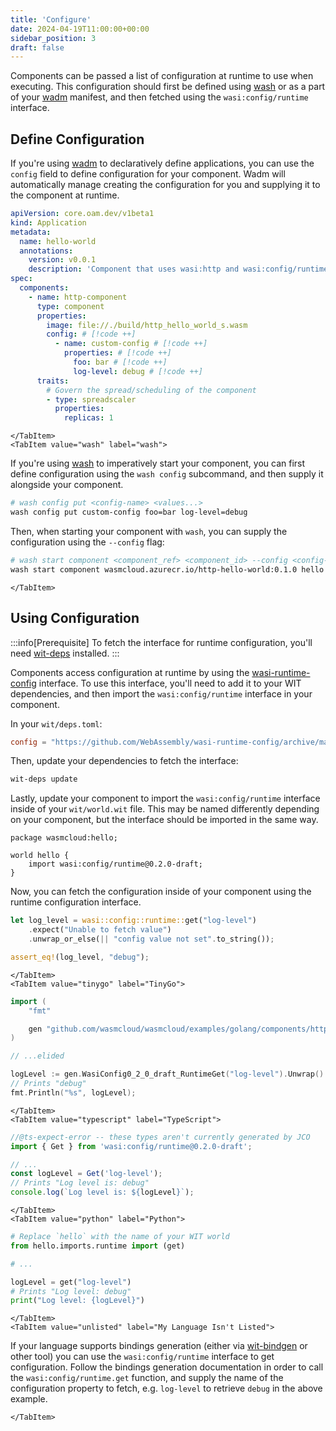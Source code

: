 ```yaml
---
title: 'Configure'
date: 2024-04-19T11:00:00+00:00
sidebar_position: 3
draft: false
---
```



Components can be passed a list of configuration at runtime to use when executing. This configuration should first be defined using [wash](/docs/ecosystem/wash/) or as a part of your [wadm](/docs/ecosystem/wadm/) manifest, and then fetched using the `wasi:config/runtime` interface.

## Define Configuration

<Tabs groupId="tool" queryString>
    <TabItem value="wadm" label="wadm" default>

If you're using [wadm](/docs/ecosystem/wadm/) to declaratively define applications, you can use the `config` field to define configuration for your component. Wadm will automatically manage creating the configuration for you and supplying it to the component at runtime.

```yaml
apiVersion: core.oam.dev/v1beta1
kind: Application
metadata:
  name: hello-world
  annotations:
    version: v0.0.1
    description: 'Component that uses wasi:http and wasi:config/runtime'
spec:
  components:
    - name: http-component
      type: component
      properties:
        image: file://./build/http_hello_world_s.wasm
        config: # [!code ++]
          - name: custom-config # [!code ++]
            properties: # [!code ++]
              foo: bar # [!code ++]
              log-level: debug # [!code ++]
      traits:
        # Govern the spread/scheduling of the component
        - type: spreadscaler
          properties:
            replicas: 1
```

    </TabItem>
    <TabItem value="wash" label="wash">

If you're using [wash](/docs/ecosystem/wash/) to imperatively start your component, you can first define configuration using the `wash config` subcommand, and then supply it alongside your component.

```bash
# wash config put <config-name> <values...>
wash config put custom-config foo=bar log-level=debug
```

Then, when starting your component with `wash`, you can supply the configuration using the `--config` flag:

```bash
# wash start component <component_ref> <component_id> --config <config-name>
wash start component wasmcloud.azurecr.io/http-hello-world:0.1.0 hello --config custom-config
```

    </TabItem>

</Tabs>

## Using Configuration

:::info[Prerequisite]
To fetch the interface for runtime configuration, you'll need [wit-deps](https://github.com/bytecodealliance/wit-deps) installed.
:::

Components access configuration at runtime by using the [wasi-runtime-config](https://github.com/WebAssembly/wasi-runtime-config) interface. To use this interface, you'll need to add it to your WIT dependencies, and then import the `wasi:config/runtime` interface in your component.

In your `wit/deps.toml`:

```toml
config = "https://github.com/WebAssembly/wasi-runtime-config/archive/main.tar.gz"
```

Then, update your dependencies to fetch the interface:

```bash
wit-deps update
```

Lastly, update your component to import the `wasi:config/runtime` interface inside of your `wit/world.wit` file. This may be named differently depending on your component, but the interface should be imported in the same way.

```wit
package wasmcloud:hello;

world hello {
    import wasi:config/runtime@0.2.0-draft;
}
```

Now, you can fetch the configuration inside of your component using the runtime configuration interface.

<Tabs groupId="lang" queryString>
    <TabItem value="rust" label="Rust" default>

```rust
let log_level = wasi::config::runtime::get("log-level")
    .expect("Unable to fetch value")
    .unwrap_or_else(|| "config value not set".to_string());

assert_eq!(log_level, "debug");
```

    </TabItem>
    <TabItem value="tinygo" label="TinyGo">

```go
import (
	"fmt"

	gen "github.com/wasmcloud/wasmcloud/examples/golang/components/http-hello-world/gen"
)

// ...elided

logLevel := gen.WasiConfig0_2_0_draft_RuntimeGet("log-level").Unwrap().Unwrap()
// Prints "debug"
fmt.Println("%s", logLevel);
```

    </TabItem>
    <TabItem value="typescript" label="TypeScript">

```typescript
//@ts-expect-error -- these types aren't currently generated by JCO
import { Get } from 'wasi:config/runtime@0.2.0-draft';

// ...
const logLevel = Get('log-level');
// Prints "Log level is: debug"
console.log(`Log level is: ${logLevel}`);
```

    </TabItem>
    <TabItem value="python" label="Python">

```python
# Replace `hello` with the name of your WIT world
from hello.imports.runtime import (get)

# ...

logLevel = get("log-level")
# Prints "Log level: debug"
print("Log level: {logLevel}")
```

    </TabItem>
    <TabItem value="unlisted" label="My Language Isn't Listed">

If your language supports bindings generation (either via [wit-bindgen](https://github.com/bytecodealliance/wit-bindgen) or other tool) you can use the `wasi:config/runtime` interface to get configuration. Follow the bindings generation documentation in order to call the `wasi:config/runtime.get` function, and supply the name of the configuration property to fetch, e.g. `log-level` to retrieve `debug` in the above example.

    </TabItem>

</Tabs>
